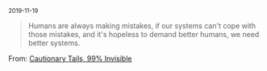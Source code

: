 <small>2019-11-19</small>

> Humans are always making mistakes, if our systems can't cope with those mistakes, and it's hopeless to demand better humans, we need better systems.

From: [Cautionary Tails, 99% Invisible](https://podcasts.apple.com/us/podcast/99-invisible/id394775318?i=1000457285517)
